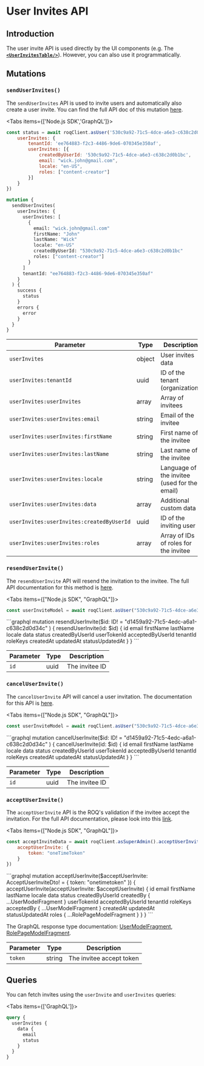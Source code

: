 
# User Invites API

## Introduction

The user invite API is used directly by the UI components (e.g. The [**`<UserInvitesTable/>`**](/user-invites/ui-components#userinvitestable-)). However, you can also use it
programmatically.

## Mutations

### `sendUserInvites()`

The `sendUserInvites` API is used to invite users and automatically also create a user invite. You can find the full API doc of this mutation [here](https://jupiter-pp.roq-platform.com/docs/#mutation-sendUserInvites).

<Tabs items={['Node.js SDK','GraphQL']}>
<Tab>
```js
const status = await roqClient.asUser('530c9a92-71c5-4dce-a6e3-c638c2d0b1bc').sendUserInvites({
	userInvites: {
		tenantId: 'ee764883-f2c3-4486-9de6-070345e350af',
		userInvites: [{
			createdByUserId: '530c9a92-71c5-4dce-a6e3-c638c2d0b1bc',
			email: "wick.john@gmail.com",
			locale: "en-US",
			roles: ["content-creator"]
		}]
	}
})
```
</Tab>
<Tab>

```graphql
mutation {
  sendUserInvites(
    userInvites: {
      userInvites: [
        {
          email: "wick.john@gmail.com"
          firstName: "John"
          lastName: "Wick"
          locale: "en-US"
          createdByUserId: "530c9a92-71c5-4dce-a6e3-c638c2d0b1bc"
          roles: ["content-creator"]
        }
      ]
      tenantId: "ee764883-f2c3-4486-9de6-070345e350af"
    }
  ) {
    success {
      status
    }
    errors {
      error
    }
  }
}
```

</Tab></Tabs>

| Parameter         | Type   | Description                                  |
|-------------------|--------|----------------------------------------------|
| `userInvites`     | object | User invites data |
| `userInvites:tenantId` | uuid |  ID of the tenant (organization) | 
| `userInvites:userInvites` | array | Array of invitees |
| `userInvites:userInvites:email`           | string | Email of the invitee                         |
| `userInvites:userInvites:firstName`       | string | First name of the invitee                    |
| `userInvites:userInvites:lastName`        | string | Last name of the invitee                     |
| `userInvites:userInvites:locale`          | string | Language of the invitee (used for the email) |
| `userInvites:userInvites:data`            | array  | Additional custom data                       |
| `userInvites:userInvites:createdByUserId` | uuid   | ID of the inviting user                      |
| `userInvites:userInvites:roles`           | array  | Array of IDs of roles for the invitee        |


### `resendUserInvite()`

The `resendUserInvite` API will resend the invitation to the invitee. The full API documentation for this method is [here](https://jupiter-pp.roq-platform.com/docs/#mutation-resendUserInvite).

<Tabs items={["Node.js SDK", "GraphQL"]}>
<Tab>
```js
const userInviteModel = await roqClient.asUser("530c9a92-71c5-4dce-a6e3-c638c2d0b1bc").resendUserInvite("d1459a92-71c5-4edc-a6a1-c638c2d0d34c")
```
</Tab>
<Tab>
```graphql
mutation resendUserInvite($id: ID! = "d1459a92-71c5-4edc-a6a1-c638c2d0d34c" ) {
  resendUserInvite(id: $id) {
    id
    email
    firstName
    lastName
    locale
    data
    status
    createdByUserId
    userTokenId
    acceptedByUserId
    tenantId
    roleKeys
    createdAt
    updatedAt
    statusUpdatedAt
  }
}
```
</Tab>
</Tabs>

| Parameter         | Type   | Description                                  |
|-------------------|--------|-----------------|
| `id`              | uuid   | The invitee ID  |

### `cancelUserInvite()` 

The `cancelUserInvite` API will cancel a user invitation. The documentation for this API is [here](https://jupiter-pp.roq-platform.com/docs/#mutation-cancelUserInvite).

<Tabs items={["Node.js SDK", "GraphQL"]}>
<Tab>
```js
const userInviteModel = await roqClient.asUser("530c9a92-71c5-4dce-a6e3-c638c2d0b1bc").cancelUserInvite("d1459a92-71c5-4edc-a6a1-c638c2d0d34c")
```
</Tab>
<Tab>
```graphql
mutation cancelUserInvite($id: ID! = "d1459a92-71c5-4edc-a6a1-c638c2d0d34c" ) {
  cancelUserInvite(id: $id) {
    id
    email
    firstName
    lastName
    locale
    data
    status
    createdByUserId
    userTokenId
    acceptedByUserId
    tenantId
    roleKeys
    createdAt
    updatedAt
    statusUpdatedAt
  }
}
```
</Tab>
</Tabs>


| Parameter         | Type   | Description                                  |
|-------------------|--------|-----------------|
| `id`              | uuid   | The invitee ID  |

### `acceptUserInvite()`

The `acceptUserInvite` API is the ROQ's validation if the invitee accept the invitation. For the full API documentation, please look into this [link](https://jupiter-pp.roq-platform.com/docs/#mutation-acceptUserInvite).


<Tabs items={["Node.js SDK", "GraphQL"]}>
<Tab>
```js
const acceptInviteData = await roqClient.asSuperAdmin().acceptUserInvite({
	acceptUserInvite: {
		token: "oneTimeToken"
	}
})
```
</Tab>
<Tab>
```graphql
mutation acceptUserInvite($acceptUserInvite: AcceptUserInviteDto! = {
  token: "onetimetoken"
}) {
  acceptUserInvite(acceptUserInvite: $acceptUserInvite) {
    id
    email
    firstName
    lastName
    locale
    data
    status
    createdByUserId
    createdBy {
      ...UserModelFragment
    }
    userTokenId
    acceptedByUserId
    tenantId
    roleKeys
    acceptedBy {
      ...UserModelFragment
    }
    createdAt
    updatedAt
    statusUpdatedAt
    roles {
      ...RolePageModelFragment
    }
  }
}
```

The GraphQL response type documentation: [UserModelFragment](https://jupiter-pp.roq-platform.com/docs/#definition-UserModel), [RolePageModelFragment](https://jupiter-pp.roq-platform.com/docs/#definition-RolePageModel).
</Tab>
</Tabs>

| Parameter         | Type   | Description                                  |
|-------------------|--------|-----------------|
| `token`           | string   | The invitee accept token  |

## Queries

You can fetch invites using the `userInvite` and `userInvites` queries:

<Tabs items={['GraphQL']}><Tab>

```graphql
query {
  userInvites {
    data {
      email
      status
    }
  }
}

```
</Tab></Tabs>